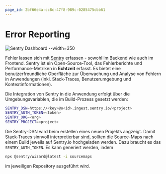 ```yaml
---
page_id: 2bf66e4a-cc8c-47f8-989c-0285475cbb61
---
```


# Error Reporting

![Sentry Dashboard --width=350](./images/sentry-dashboard.png)

Fehler lassen sich mit [Sentry](https://sentry.io/) erfassen - sowohl im Backend wie auch im Frontend. Sentry ist ein Open-Source-Tool, das Fehlerberichte und Performance-Metriken in **Echtzeit** erfasst. Es bietet eine benutzerfreundliche Oberfläche zur Überwachung und Analyse von Fehlern in Anwendungen (inkl. Stack-Traces, Benutzerumgebung und Kontextinformationen).

Die Integration von Sentry in die Anwendung erfolgt über die Umgebungsvariablen, die im Build-Prozess gesetzt werden:

```bash title=".env"
SENTRY_DSN=https://<key>@o<id>.ingest.sentry.io/<project>
SENTRY_AUTH_TOKEN=<token>
SENTRY_ORG=<org>
SENTRY_PROJECT=<project>
```

Die Sentry-DSN wird beim erstellen eines neuen Projekts angzeigt.
Damit Stack-Traces sinnvoll interpretierbar sind, sollten die Source-Maps nach einem Build jeweils auf Sentry.io hochgeladen werden. Dazu braucht es das `SENTRY_AUTH_TOKEN`. Es kann generiert werden, indem

```bash
npx @sentry/wizard@latest -i sourcemaps
```

im jeweiligen Repository ausgeführt wird.